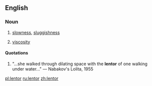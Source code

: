 ==English==

===Noun===
{{en-noun|-}}

# [[slowness]], [[sluggishness]]
#{{context|obsolete|physics}} [[viscosity]]

====Quotations====
#"...she walked through dilating space with the '''lentor''' of one walking under water..." &mdash; Nabakov's Lolita, 1955

[[pl:lentor]]
[[ru:lentor]]
[[zh:lentor]]